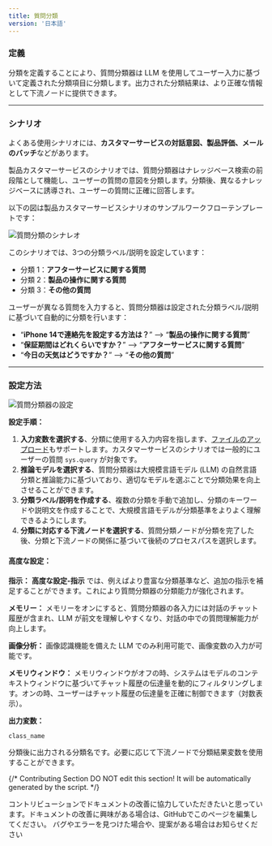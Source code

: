 ```yaml
---
title: 質問分類
version: '日本語'
---
```


### **定義**

分類を定義することにより、質問分類器は LLM を使用してユーザー入力に基づいて定義された分類項目に分類します。出力された分類結果は、より正確な情報として下流ノードに提供できます。

***

### **シナリオ**

よくある使用シナリオには、**カスタマーサービスの対話意図、製品評価、メールのバッチ**などがあります。

製品カスタマーサービスのシナリオでは、質問分類器はナレッジベース検索の前段階として機能し、ユーザーの質問の意図を分類します。分類後、異なるナレッジベースに誘導され、ユーザーの質問に正確に回答します。

以下の図は製品カスタマーサービスシナリオのサンプルワークフローテンプレートです：

<Frame>
  <img src="https://assets-docs.dify.ai/dify-enterprise-mintlify/jp/guides/workflow/node/5c3032359cb0c99013be446ab187d263.png" alt="質問分類のシナレオ" />
</Frame>

このシナリオでは、3つの分類ラベル/説明を設定しています：

* 分類 1：**アフターサービスに関する質問**
* 分類 2：**製品の操作に関する質問**
* 分類 3：**その他の質問**

ユーザーが異なる質問を入力すると、質問分類器は設定された分類ラベル/説明に基づいて自動的に分類を行います：

* “**iPhone 14で連絡先を設定する方法は？**” —> “**製品の操作に関する質問**”
* “**保証期間はどれくらいですか？**” —> “**アフターサービスに関する質問**”
* “**今日の天気はどうですか？**” —> “**その他の質問**”

***

### 設定方法

<Frame caption="質問分類器の設定">
  <img src="https://assets-docs.dify.ai/dify-enterprise-mintlify/jp/guides/workflow/node/c9d43eae2810729797456552c20ea481.png" alt="質問分類器の設定" />
</Frame>

**設定手順：**

1. **入力変数を選択する**、分類に使用する入力内容を指します、[ファイルのアップロード](/ja-jp/guides/workflow/file-upload)もサポートします。カスタマーサービスのシナリオでは一般的にユーザーの質問 `sys.query` が対象です。
2. **推論モデルを選択する**、質問分類器は大規模言語モデル (LLM) の自然言語分類と推論能力に基づいており、適切なモデルを選ぶことで分類効果を向上させることができます。
3. **分類ラベル/説明を作成する**、複数の分類を手動で追加し、分類のキーワードや説明文を作成することで、大規模言語モデルが分類基準をよりよく理解できるようにします。
4. **分類に対応する下流ノードを選択する**、質問分類ノードが分類を完了した後、分類と下流ノードの関係に基づいて後続のプロセスパスを選択します。

#### **高度な設定：**

**指示：** **高度な設定-指示** では、例えばより豊富な分類基準など、追加の指示を補足することができます。これにより質問分類器の分類能力が強化されます。

**メモリー：** メモリーをオンにすると、質問分類器の各入力には対話のチャット履歴が含まれ、LLM が前文を理解しやすくなり、対話の中での質問理解能力が向上します。

**画像分析：** 画像認識機能を備えた LLM でのみ利用可能で、画像変数の入力が可能です。

**メモリウィンドウ：** メモリウィンドウがオフの時、システムはモデルのコンテキストウィンドウに基づいてチャット履歴の伝達量を動的にフィルタリングします。オンの時、ユーザーはチャット履歴の伝達量を正確に制御できます（対数表示）。

**出力変数：**

`class_name`

分類後に出力される分類名です。必要に応じて下流ノードで分類結果変数を使用することができます。

{/*
Contributing Section
DO NOT edit this section!
It will be automatically generated by the script.
*/}

<CardGroup cols="2">
    <Card
        title="このページを編集する"
        icon="pen-to-square"
        href="https://github.com/langgenius/dify-docs-mintlify/edit/main/ja-jp/guides/workflow/node/question-classifier.mdx"
    >
        コントリビューションでドキュメントの改善に協力していただきたいと思っています。ドキュメントの改善に興味がある場合は、GitHubでこのページを編集してください。
    </Card>
    <Card
        title="問題を報告する"
        icon="github"
        href="https://github.com/langgenius/dify-docs-mintlify/issues/new?title=ドキュメントの問題%3A%20ion-classif&body=%23%23%20問題の説明%0A%3C%21--%20発見した問題について簡単に説明してください%20--%3E%0A%0A%23%23%20ページリンク%0Ahttps%3A%2F%2Fgithub.com%2Flanggenius%2Fdify-docs-mintlify%2Fblob%2Fmain%2Fja-jp/guides/workflow/node%2Fquestion-classifier.mdx%0A%0A%23%23%20提案される変更%0A%3C%21--%20特定の変更案がある場合は、ここで説明してください%20--%3E%0A%0A%3C%21--%20ドキュメントの品質向上にご協力いただきありがとうございます！%20--%3E"
    >
        バグやエラーを見つけた場合や、提案がある場合はお知らせください
    </Card>
</CardGroup>
